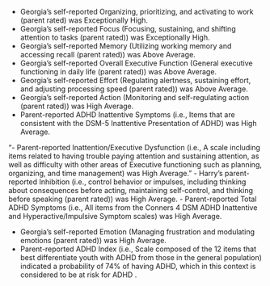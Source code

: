 <summary>

- Georgia's self-reported Organizing, prioritizing, and activating to work (parent rated) was Exceptionally High.
- Georgia's self-reported Focus (Focusing, sustaining, and shifting attention to tasks (parent rated)) was Exceptionally High.
- Georgia's self-reported Memory (Utilizing working memory and accessing recall (parent rated)) was Above Average.
- Georgia's self-reported Overall Executive Function (General executive functioning in daily life (parent rated)) was Above Average.
- Georgia's self-reported Effort (Regulating alertness, sustaining effort, and adjusting processing speed (parent rated)) was Above Average.
- Georgia's self-reported Action (Monitoring and self-regulating action (parent rated)) was High Average.
- Parent-reported ADHD Inattentive Symptoms (i.e., Items that are consistent with the DSM-5 Inattentive Presentation of ADHD) was High Average.

"- Parent-reported Inattention/Executive Dysfunction (i.e., A scale including items related to having trouble paying attention and sustaining attention, as well as difficulty with other areas of Executive functioning such as planning, organizing, and time management) was High Average."
- Harry's parent-reported Inhibition (i.e., control behavior or impulses, including thinking about consequences before acting, maintaining self-control, and thinking before speaking (parent rated)) was High Average.
- Parent-reported Total ADHD Symptoms (i.e., All items from the Conners 4 DSM ADHD Inattentive and Hyperactive/Impulsive Symptom scales) was High Average.

- Georgia's self-reported Emotion (Managing frustration and modulating emotions (parent rated)) was High Average.
- Parent-reported ADHD Index (i.e., Scale composed of the 12 items that best differentiate youth with ADHD from those in the general population) indicated a probability of 74% of having ADHD, which in this context is considered to be  at risk for ADHD .

</summary>
